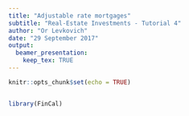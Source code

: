 ```yaml
---
title: "Adjustable rate mortgages"
subtitle: "Real-Estate Investments - Tutorial 4"
author: "Or Levkovich"
date: "29 September 2017"
output: 
  beamer_presentation:
    keep_tex: TRUE
---
```


```r
knitr::opts_chunk$set(echo = TRUE)


library(FinCal)
```

